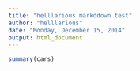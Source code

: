 ```yaml
---
title: "helllarious markddown test"
author: "helllarious"
date: "Monday, December 15, 2014"
output: html_document
---
```

```r
summary(cars)
```